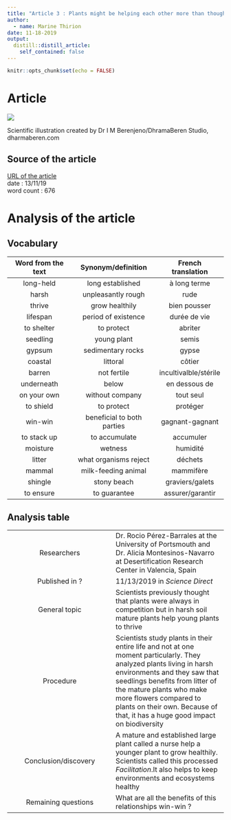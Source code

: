 ```yaml
---
title: "Article 3 : Plants might be helping each other more than thought "
author:
  - name: Marine Thirion
date: 11-18-2019
output:
  distill::distill_article:
    self_contained: false
---
```


```r
knitr::opts_chunk$set(echo = FALSE)
```

# Article

![](http://localhost:8787/file_show?path=%2Fmedia%2Fsf_shared%2Fprojects%2Fmarine-thirion-blog%2Farticle3.jpg)

Scientific illustration created by Dr I M Berenjeno/DhramaBeren Studio, dharmaberen.com

## Source of the article 

[URL of the article](https://phys.org/news/2019-11-thought.html)  
date : 13/11/19  
word count : 676

# Analysis of the article 

## Vocabulary

| Word from the text   | Synonym/definition   | French translation   |
|:--------------------:|:--------------------:|:--------------------:|
| long-held            | long established     | à long terme         |
| harsh              | unpleasantly rough  | rude |
| thrive    | grow healthily   | bien pousser   |
| lifespan    | period of existence  | durée de vie   | 
| to shelter   | to protect   | abriter   |
| seedling   | young plant  | semis  |
| gypsum   | sedimentary rocks   | gypse  |
| coastal  | littoral  | côtier  |
| barren   | not fertile  | incultivalble/stérile  |
| underneath  | below   | en dessous de  |
| on your own  | without company  | tout seul  |
| to shield   | to protect    | protéger  |
| win-win    | beneficial to both parties | gagnant-gagnant |
| to stack up   | to accumulate   | accumuler  | 
| moisture   | wetness   | humidité  |
| litter   | what organisms reject | déchets  |
| mammal | milk-feeding animal  | mammifère  |
| shingle   | stony beach  | graviers/galets   |
| to ensure   | to guarantee  | assurer/garantir  |

## Analysis table

|                                |                                  |
|:------------------------------:|----------------------------------|
| Researchers        | Dr. Rocio Pérez-Barrales at the University of Portsmouth and Dr. Alicia Montesinos-Navarro at Desertification Research Center in Valencia, Spain      |
| Published in ?  | 11/13/2019 in *Science Direct*   |
| General topic    | Scientists previously thought that plants were always in competition but in harsh soil mature plants help young plants to thrive    |
| Procedure     | Scientists study plants in their entire life and not at one moment particularly. They analyzed plants living in harsh environments and they saw that seedlings benefits from litter of the mature plants who make more flowers compared to plants on their own. Because of that, it has a huge good impact on biodiversity    |
| Conclusion/discovery    | A mature and established large plant called a nurse help a younger plant to grow healthily. Scientists called this processed *Facilitation*.It also helps to keep environments and ecosystems healthy |
| Remaining questions   | What are all the benefits of this relationships win-win ?  |
